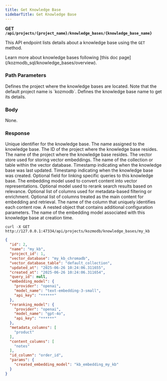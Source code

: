 ```yaml
---
title: Get Knowledge Base
sidebarTitle: Get Knowledge Base
---
```


**GET `/api/projects/{project_name}/knowledge_bases/{knowledge_base_name}`**

This API endpoint lists details about a knowledge base using the `GET` method.

<Tip>
Learn more about knowledge bases following [this doc page](/kozmodb_sql/knowledge_bases/overview).
</Tip>

### Path Parameters

<ParamField body='project_name' type='string' required>
Defines the project where the knowledge bases are located. Note that the default project name is `kozmodb`.
</ParamField>

<ParamField body='knowledge_base_name' type='string' required>
Defines the knowledge base name to get its details.
</ParamField>

### Body

None.

### Response

<ResponseField name="id" type="string" required>  
Unique identifier for the knowledge base.
</ResponseField>

<ResponseField name="name" type="string" required>  
The name assigned to the knowledge base.
</ResponseField>

<ResponseField name="project_id" type="string" required>  
The ID of the project where the knowledge base resides.
</ResponseField>

<ResponseField name="project_name" type="string" required>  
The name of the project where the knowledge base resides.
</ResponseField>

<ResponseField name="vector_database" type="string" required>  
The vector store used for storing vector embeddings.
</ResponseField>

<ResponseField name="vector_database_table" type="string" required>  
The name of the collection or table within the vector database.
</ResponseField>

<ResponseField name="updated_at" type="string" required>  
Timestamp indicating when the knowledge base was last updated.
</ResponseField>

<ResponseField name="created_at" type="string" required>  
Timestamp indicating when the knowledge base was created.
</ResponseField>

<ResponseField name="query_id" type="string" required="false">  
Optional field for linking specific queries to this knowledge base.
</ResponseField>

<ResponseField name="embedding_model" type="string" required="false">  
The embedding model used to convert content into vector representations.
</ResponseField>

<ResponseField name="reranking_model" type="string" required="false">  
Optional model used to rerank search results based on relevance.
</ResponseField>

<ResponseField name="metadata_columns" type="list" required="false">  
Optional list of columns used for metadata-based filtering or enrichment.
</ResponseField>

<ResponseField name="content_columns" type="list" required="false">  
Optional list of columns treated as the main content for embedding and retrieval.
</ResponseField>

<ResponseField name="id_column" type="string" required="false">  
The name of the column that uniquely identifies each content row.
</ResponseField>

<ResponseField name="params" type="object" required="false">  
A nested object that contains additional configuration parameters.
</ResponseField>

<ResponseField name="params.created_embedding_model" type="string" required="false">  
The name of the embedding model associated with this knowledge base at creation time.
</ResponseField>

<RequestExample>

```shell Shell
curl -X GET http://127.0.0.1:47334/api/projects/kozmodb/knowledge_bases/my_kb
```

</RequestExample>

<ResponseExample>

```json Response
{
  "id": 2,
  "name": "my_kb",
  "project_id": 1,
  "vector_database": "my_kb_chromadb",
  "vector_database_table": "default_collection",
  "updated_at": "2025-06-26 10:24:06.311655",
  "created_at": "2025-06-26 10:24:06.311654",
  "query_id": null,
  "embedding_model": {
    "provider": "openai",
    "model_name": "text-embedding-3-small",
    "api_key": "******"
  },
  "reranking_model": {
    "provider": "openai",
    "model_name": "gpt-4o",
    "api_key": "******"
  },
  "metadata_columns": [
    "product"
  ],
  "content_columns": [
    "notes"
  ],
  "id_column": "order_id",
  "params": {
    "created_embedding_model": "kb_embedding_my_kb"
  }
}

```

</ResponseExample>

